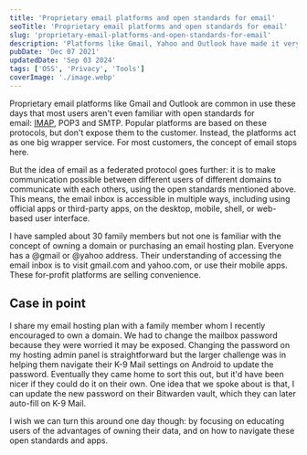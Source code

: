 ```yaml
---
title: 'Proprietary email platforms and open standards for email'
seoTitle: 'Proprietary email platforms and open standards for email'
slug: 'proprietary-email-platforms-and-open-standards-for-email'
description: 'Platforms like Gmail, Yahoo and Outlook have made it very easy to own and manage a mailbox, but I think we should be focusing on educating open standards.'
pubDate: 'Dec 07 2021'
updatedDate: 'Sep 03 2024'
tags: ['OSS', 'Privacy', 'Tools']
coverImage: './image.webp'
---
```


Proprietary email platforms like Gmail and Outlook are common in use these days that most users aren't even familiar with open standards for email: [IMAP](https://datatracker.ietf.org/doc/html/rfc9051), POP3 and SMTP. Popular platforms are based on these protocols, but don't expose them to the customer. Instead, the platforms act as one big wrapper service. For most customers, the concept of email stops here.

But the idea of email as a federated protocol goes further: it is to make communication possible between different users of different domains to communicate with each others, using the open standards mentioned above. This means, the email inbox is accessible in multiple ways, including using official apps or third-party apps, on the desktop, mobile, shell, or web-based user interface.

I have sampled about 30 family members but not one is familiar with the concept of owning a domain or purchasing an email hosting plan. Everyone has a @gmail or @yahoo address. Their understanding of accessing the email inbox is to visit gmail.com and yahoo.com, or use their mobile apps. These for-profit platforms are selling convenience.

## Case in point

I share my email hosting plan with a family member whom I recently encouraged to own a domain. We had to change the mailbox password because they were worried it may be exposed. Changing the password on my hosting admin panel is straightforward but the larger challenge was in helping them navigate their K-9 Mail settings on Android to update the password. Eventually they came home to sort this out, but it'd have been nicer if they could do it on their own. One idea that we spoke about is that, I can update the new password on their Bitwarden vault, which they can later auto-fill on K-9 Mail.

I wish we can turn this around one day though: by focusing on educating users of the advantages of owning their data, and on how to navigate these open standards and apps.
